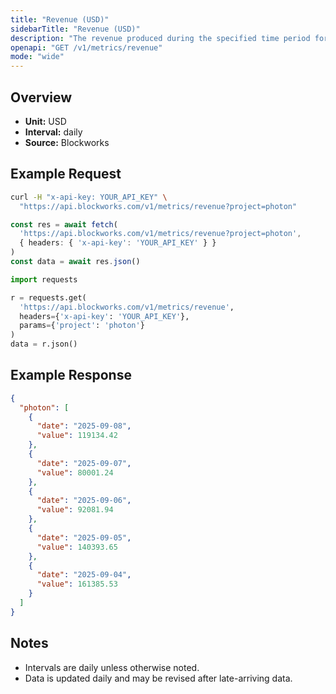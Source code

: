 ```yaml
---
title: "Revenue (USD)"
sidebarTitle: "Revenue (USD)"
description: "The revenue produced during the specified time period for given project."
openapi: "GET /v1/metrics/revenue"
mode: "wide"
---
```


## Overview

- **Unit:** USD
- **Interval:** daily
- **Source:** Blockworks

## Example Request

<CodeGroup>

```bash cURL
curl -H "x-api-key: YOUR_API_KEY" \
  "https://api.blockworks.com/v1/metrics/revenue?project=photon"
```

```typescript TypeScript
const res = await fetch(
  'https://api.blockworks.com/v1/metrics/revenue?project=photon',
  { headers: { 'x-api-key': 'YOUR_API_KEY' } }
)
const data = await res.json()
```

```python Python
import requests

r = requests.get(
  'https://api.blockworks.com/v1/metrics/revenue',
  headers={'x-api-key': 'YOUR_API_KEY'},
  params={'project': 'photon'}
)
data = r.json()
```

</CodeGroup>

## Example Response

```json
{
  "photon": [
    {
      "date": "2025-09-08",
      "value": 119134.42
    },
    {
      "date": "2025-09-07",
      "value": 80001.24
    },
    {
      "date": "2025-09-06",
      "value": 92081.94
    },
    {
      "date": "2025-09-05",
      "value": 140393.65
    },
    {
      "date": "2025-09-04",
      "value": 161385.53
    }
  ]
}
```

## Notes
- Intervals are daily unless otherwise noted.
- Data is updated daily and may be revised after late-arriving data.